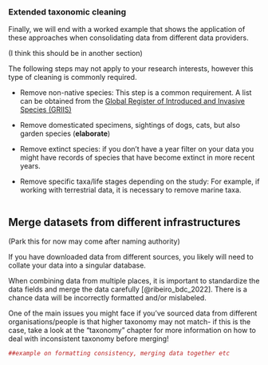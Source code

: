 
### Extended taxonomic cleaning

Finally, we will end with a worked example that shows the application of these approaches when consolidating data from different data providers.


(I think this should be in another section)

The following steps may not apply to your research interests, however this type of cleaning is commonly required.

-   Remove non-native species: This step is a common requirement. A list can be obtained from the [Global Register of Introduced and Invasive Species (GRIIS)](https://griis.org/)

-   Remove domesticated specimens, sightings of dogs, cats, but also garden species (**elaborate**)

-   Remove extinct species: if you don't have a year filter on your data you might have records of species that have become extinct in more recent years.

-   Remove specific taxa/life stages depending on the study: For example, if working with terrestrial data, it is necessary to remove marine taxa.

```r

```

## Merge datasets from different infrastructures

(Park this for now may come after naming authority)

If you have downloaded data from different sources, you likely will need to collate your data into a singular database.

When combining data from multiple places, it is important to standardize the data fields and merge the data carefully [@ribeiro_bdc_2022]. There is a chance data will be incorrectly formatted and/or mislabeled.

One of the main issues you might face if you've sourced data from different organisations/people is that higher taxonomy may not match- if this is the case, take a look at the "taxonomy" chapter for more information on how to deal with inconsistent taxonomy before merging!

```r
##example on formatting consistency, merging data together etc
```

